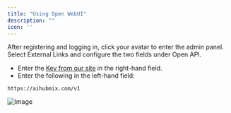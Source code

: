 ```yaml
---
title: "Using Open WebUI"
description: ""
icon: ''
--- 
```


After registering and logging in, click your avatar to enter the admin panel.  
Select External Links and configure the two fields under Open API.  
- Enter the [Key from our site](https://aihubmix.com/token) in the right-hand field.  
- Enter the following in the left-hand field:
```
https://aihubmix.com/v1
```  
![Image](/media/en/webui.png)